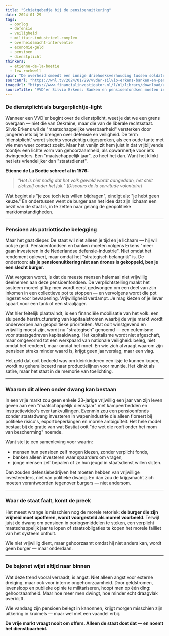 ```yaml
---
title: "Schietgebedje bij de pensioenuitkering"
date: 2024-01-29
tags:
  - oorlog
  - defensie
  - veiligheid
  - militair-industrieel-complex
  - overheidsmacht-interventie
  - economie-geld
  - pensioen
  - dienstplicht
thinkers:
  - etienne-de-la-boetie
  - lew-rockwell
spin: "De overheid smeedt een innige driehoeksverhouding tussen soldaten, spaarders en staatsbedrijven. Het toneelstuk heet 'veiligheid', maar het script schrijft belasting, dienstplicht en pensioenbeleggingen voor – allemaal zonder uw instemming."
sourceUrl: "https://wnl.tv/2024/01/29/vvder-silvio-erkens-banken-en-pensioenfondsen-moeten-investeren-in-defensie-industrie"
imageUrl: "https://www.financialinvestigator.nl/l/nl/library/download/urn:uuid:d4c67ebb-ce36-4316-9977-f87020edf6e4/pensioen+%283%29.jpg"
sourceTitle: "VVD'er Silvio Erkens: Banken en pensioenfondsen moeten investeren in defensie-industrie"
---
```


### De dienstplicht als burgerplichtje-light

Wanneer een VVD'er begint over de dienstplicht, weet je dat we een grens overgaan — niet die van Oekraïne, maar die van de liberale rechtsstaat. Silvio Erkens wil de "maatschappelijke weerbaarheid" versterken door jongeren iets bij te brengen over defensie en veiligheid. De term 'dienstplicht' wordt slechts voorzichtig uitgesproken, als een oude tante met wie men weer contact zoekt. Maar het venijn zit hem juist in dat vrijblijvende toontje: een lichte vorm van gehoorzaamheid, als opwarmertje voor iets dwingenders. Een "maatschappelijk jaar", zo heet het dan. Want het klinkt net iets vriendelijker dan "staatsdienst".

**Étienne de La Boétie schreef al in 1576:**

> *"Het is niet nodig dat het volk geweld wordt aangedaan, het stelt zichzelf onder het juk."* (*Discours de la servitude volontaire*)

Wat begint als "je zou toch iets willen bijdragen", eindigt als: "je hebt geen keuze." En ondertussen went de burger aan het idee dat zijn lichaam een bezit van de staat is, in te zetten naar gelang de geopolitieke marktomstandigheden.

---

### Pensioen als patriottische belegging

Maar het gaat dieper. De staat wil niet alleen je tijd en je lichaam — hij wil ook je geld. Pensioenfondsen en banken moeten volgens Erkens "meer gaan investeren in de Nederlandse defensie-industrie". Niet omdat het rendement oplevert, maar omdat het "strategisch belangrijk" is. De ondertoon: **als je pensioenuitkering niet aan drones is gekoppeld, ben je een slecht burger**.

Wat vergeten wordt, is dat de meeste mensen helemaal niet vrijwillig deelnemen aan deze pensioenfondsen. De verplichtstelling maakt het systeem moreel giftig: men wordt eerst gedwongen om een deel van zijn inkomen in een collectieve pot te stoppen — en vervolgens wordt die pot ingezet voor bewapening. Vrijwilligheid verdampt. Je mag kiezen of je liever spaart voor een tank of een straaljager.

Wat hier feitelijk plaatsvindt, is een financiële mobilisatie van het volk: een sluipende herstructurering van kapitaalstromen waarbij de vrije markt wordt onderworpen aan geopolitieke prioriteiten. Wat ooit winstgevend en vrijwillig moest zijn, wordt nu "strategisch" genoemd — een eufemisme voor staatsgedreven kapitaaldwang. Het kapitalisme wordt niet afgeschaft, maar omgevormd tot een werkpaard van nationale veiligheid: beleg, niet omdat het rendeert, maar omdat het moet. En wie zich afvraagt waarom zijn pensioen straks minder waard is, krijgt geen jaarverslag, maar een vlag.

Het geld dat ooit bedoeld was om kleinkinderen een ijsje te kunnen kopen, wordt nu geheralloceerd naar productielijnen voor munitie. Het klinkt als satire, maar het staat in de memorie van toelichting.

---

### Waarom dit alleen onder dwang kan bestaan

In een vrije markt zou geen enkele 23-jarige vrijwillig een jaar van zijn leven geven aan een "maatschappelijk dienstjaar" met kampeerbedden en instructievideo's over tankvullingen. Evenmin zou een pensioenfonds zonder staatsdwang investeren in wapenindustrie die alleen floreert bij politieke risico's, exportbeperkingen en morele ambiguïteit. Het hele model bestaat bij de gratie van wat Bastiat ooit "de wet die rooft onder het mom van bescherming" noemde.

Want stel je een samenleving voor waarin:

* mensen hun pensioen zelf mogen kiezen, zonder verplicht fonds,
* banken alleen investeren waar spaarders om vragen,
* jonge mensen zelf bepalen of ze hun jeugd in staatsdienst willen slijten.

Dan zouden defensiebedrijven het moeten hebben van vrijwillige investeerders, niet van politieke dwang. En dan zou de krijgsmacht zich moeten verantwoorden tegenover burgers — niet andersom.

---

### Waar de staat faalt, komt de preek

Het meest wrange is misschien nog de morele retoriek: **de burger die zijn vrijheid moet opofferen, wordt voorgesteld als moreel voorbeeld**. Terwijl juist de dwang om pensioen in oorlogsmiddelen te steken, een verplicht maatschappelijk jaar te lopen of staatsobligaties te kopen het morele failliet van het systeem onthult.

Wie niet vrijwillig dient, maar gehoorzaamt omdat hij niet anders kan, wordt geen burger — maar onderdaan.

---

### De bajonet wijst altijd naar binnen

Wat deze trend vooral verraadt, is angst. Niet alleen angst voor externe dreiging, maar ook voor interne ongehoorzaamheid. Door geldstromen, levensloop en publieke opinie te militariseren, hoopt men op één ding: gehoorzaamheid. Maar hoe meer men dwingt, hoe minder echt draagvlak overblijft.

Wie vandaag zijn pensioen belegt in kanonnen, krijgt morgen misschien zijn uitkering in kruimels — maar wel met een vaandel erbij.

**De vrije markt vraagt nooit om offers. Alleen de staat doet dat — en noemt het dienstbaarheid.** 